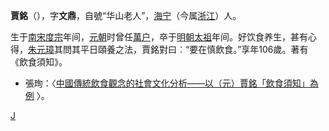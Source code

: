 '''賈銘'''（{{bd|约1269年||1374年||}}），字'''文鼎'''，自號“华山老人”，[[海宁|海宁]]（今属[[浙江|浙江]]）人。

生于[[南宋|南宋]][[度宗|度宗]]年间，[[元朝|元朝]]时曾任[[萬户|萬户]]，卒于[[明朝|明朝]][[太祖|太祖]]年间。好饮食养生，甚有心得，[[朱元璋|朱元璋]]其問其平日頤養之法，賈銘對曰︰“要在慎飲食。”享年106歲。著有《飲食須知》。
*張珣：〈[http://140.128.138.210:8080/bitstream/310902500/6501/2/%E4%B8%AD%E5%9C%8B%E5%82%B3%E7%B5%B1%E9%A3%B2%E9%A3%9F%E8%A7%80%E5%BF%B5%E7%9A%84%E7%A4%BE%E6%9C%83%E9%A3%B2%E9%A3%9F%E6%96%87%E5%8C%96%E5%88%86%E6%9E%90.pdf 中國傳統飲食觀念的社會文化分析——以（元）賈銘「飲食須知」為例] {{Wayback|url=http://140.128.138.210:8080/bitstream/310902500/6501/2/%E4%B8%AD%E5%9C%8B%E5%82%B3%E7%B5%B1%E9%A3%B2%E9%A3%9F%E8%A7%80%E5%BF%B5%E7%9A%84%E7%A4%BE%E6%9C%83%E9%A3%B2%E9%A3%9F%E6%96%87%E5%8C%96%E5%88%86%E6%9E%90.pdf |date=20141022171627 }}〉。

{{明朝人物小作品}}

[[Category:明朝醫學家|J]]
